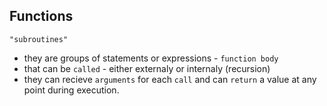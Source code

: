 
## Functions

`"subroutines"`

 - they are groups of statements or expressions - `function body`
 - that can be `called` - either externaly or internaly (recursion)
 - they can recieve `arguments` for each `call` and can `return` a value at any point during execution.